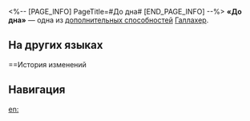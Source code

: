 <%-- [PAGE_INFO]
PageTitle=#До дна#
[END_PAGE_INFO] --%>
{{Навык Инфобокс
|Название         = До дна
|Изображение      = След До дна.png
|Персонаж         = Галлахер
|Тип              = Доп. способность
|Возвышение       = 6
|Длительность     = 
|Описание         = Когда Галлахер использует умение Нектарный блиц для атаки противника со статусом Мертвецки пьян, эффект восстановления НР, описанный в его таланте, будет также применён ко всем союзникам.
|Свойство1        = 
|Масштабирование1 = 
}}
'''«До дна»''' — одна из [[дополнительная способность|дополнительных способностей]] [[Галлахер]].

==На других языках==
{{На других языках
|en   = Bottoms Up
|zhs  = 敬请干杯
|zht  = 敬請乾杯
|ja   = {{Rubi|乾杯|かんぱい}}！
|ko   = 위하여!
|es   = ¡Salud!
|fr   = Santé !
|ru   = До дна
|th   = Bottoms Up
|vi   = Xin Mời Cạn Ly
|de   = Zum Wohl
|id   = Bottoms Up
|pt   = Virar o Copo
}}

==История изменений
{{История изменений|3.5}}

==Навигация==
{{Навык Навбокс|Галлахер}}

[[en:]]